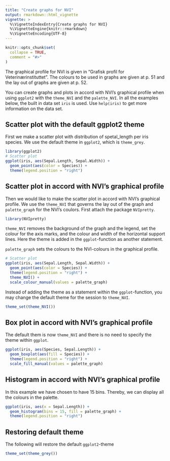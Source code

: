 ```yaml
---
title: "Create graphs for NVI"
output: rmarkdown::html_vignette
vignette: >
  %\VignetteIndexEntry{Create graphs for NVI}
  %\VignetteEngine{knitr::rmarkdown}
  %\VignetteEncoding{UTF-8}
---
```


```r
knitr::opts_chunk$set(
  collapse = TRUE,
  comment = "#>"
)
```

The graphical profile for NVI is given in "Grafisk profil for Veterinærinstituttet". The colours to be used in graphs are given at p. 51 and the lay out of graphs are given at p. 52.  

You can create graphs and plots in accord with NVI's graphical profile when using `ggplot2` with the `theme_NVI` and the `palette_NVI`. In all the examples below, the built in data set `iris` is used. Use `help(iris)` to get more information on the data set.

## Scatter plot with the default ggplot2 theme  
First we make a scatter plot with distribution of spetal_length per iris species. We use the default theme in `ggplot2`, which is `theme_grey`.

```r
library(ggplot2)
# Scatter plot
ggplot(iris, aes(Sepal.Length, Sepal.Width)) +
  geom_point(aes(color = Species)) +
  theme(legend.position = "right")
```

## Scatter plot in accord with NVI's graphical profile  
Then we would like to make the scatter plot in accord with NVI's graphical profile. We use the `theme_NVI` that governs the lay out of the graph and `palette_graph` for the NVI's coulors. First attach the package `NVIpretty`.

```r
library(NVIpretty)
```

`theme_NVI` removes the background of the graph and the legend, set the colour for the axis marks, and the colour and width of the horizontal support lines. Here the theme is added in the `ggplot`-function as another statement. 

`palette_graph` sets the colours to the NVI-colours in the graphical profile.
```r
# Scatter plot
ggplot(iris, aes(Sepal.Length, Sepal.Width)) +
  geom_point(aes(color = Species)) +
  theme(legend.position = "right") +
  theme_NVI() +
  scale_colour_manual(values = palette_graph)
```

Instead of adding the theme as a statement within the `ggplot`-function, you may change the default theme for the session to `theme_NVI`. 
```r
theme_set(theme_NVI())
```

## Box plot in accord with NVI's graphical profile  
The default them is now `theme_NVI` and there is no need to specify the theme within `ggplot`.
```r
ggplot(iris, aes(Species, Sepal.Length)) +
  geom_boxplot(aes(fill = Species)) +
  theme(legend.position = "right") +
  scale_fill_manual(values = palette_graph)
```

## Histogram in accord with NVI's graphical profile  
In this example we have chosen to have 15 bins. Thereby, we can display all the colours in the palette.

```r
ggplot(iris, aes(x = Sepal.Length)) +
  geom_histogram(bins = 15, fill = palette_graph) +
  theme(legend.position = "right")
```

## Restoring default theme  
The following will restore the default `ggplot2`-theme
```r
theme_set(theme_grey())
```
